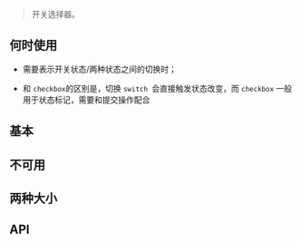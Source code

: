 
<Meta
  title="组件|Switch "
  component={Switch}
/>


> 开关选择器。


## 何时使用

- 需要表示开关状态/两种状态之间的切换时；

- 和 `checkbox`的区别是，切换 `switch `会直接触发状态改变，而 `checkbox` 一般用于状态标记，需要和提交操作配合


## 基本

<Preview>
  <Story name="基本">
    <div className="doc-wrapper">
      <Switch /> 
    </div>
  </Story>
</Preview>



## 不可用

<Preview>
  <Story name="不可用">
    <div className="doc-wrapper">
      <Switch disabled checked /> 
    </div>
  </Story>
</Preview>



## 两种大小


<Preview>
  <Story name="两种大小">
    <div className="doc-wrapper">
      <Switch checked /> 
      <Switch size={'small'} checked  /> 
    </div>
  </Story>
</Preview>


## API

<Story name="API" />

<Props of={Switch} />
